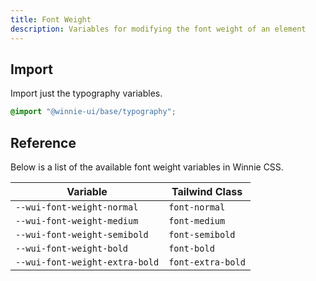 ```yaml
---
title: Font Weight
description: Variables for modifying the font weight of an element
---
```


## Import

Import just the typography variables.

```css
@import "@winnie-ui/base/typography";
```

## Reference

Below is a list of the available font weight variables in Winnie CSS.

| Variable                       | Tailwind Class    |
| ------------------------------ | ----------------- |
| `--wui-font-weight-normal`     | `font-normal`     |
| `--wui-font-weight-medium`     | `font-medium`     |
| `--wui-font-weight-semibold`   | `font-semibold`   |
| `--wui-font-weight-bold`       | `font-bold`       |
| `--wui-font-weight-extra-bold` | `font-extra-bold` |
